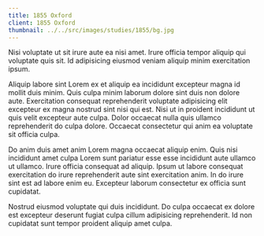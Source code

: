 ```yaml
---
title: 1855 Oxford
client: 1855 Oxford
thumbnail: ../../src/images/studies/1855/bg.jpg
---
```


Nisi voluptate ut sit irure aute ea nisi amet. Irure officia tempor aliquip qui voluptate quis sit. Id adipisicing eiusmod veniam aliquip minim exercitation ipsum.

Aliquip labore sint Lorem ex et aliquip ea incididunt excepteur magna id mollit duis minim. Quis culpa minim laborum dolore sint duis non dolore aute. Exercitation consequat reprehenderit voluptate adipisicing elit excepteur ex magna nostrud sint nisi qui est. Nisi ut in proident incididunt ut quis velit excepteur aute culpa. Dolor occaecat nulla quis ullamco reprehenderit do culpa dolore. Occaecat consectetur qui anim ea voluptate sit officia culpa.

Do anim duis amet anim Lorem magna occaecat aliquip enim. Quis nisi incididunt amet culpa Lorem sunt pariatur esse esse incididunt aute ullamco ut ullamco. Irure officia consequat ad aliquip. Ipsum ut labore consequat exercitation do irure reprehenderit aute sint exercitation anim. In do irure sint est ad labore enim eu. Excepteur laborum consectetur ex officia sunt cupidatat.

Nostrud eiusmod voluptate qui duis incididunt. Do culpa occaecat ex dolore est excepteur deserunt fugiat culpa cillum adipisicing reprehenderit. Id non cupidatat sunt tempor proident aliquip amet culpa.